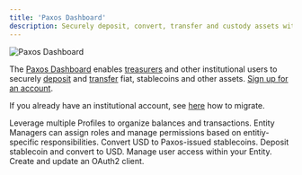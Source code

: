 ```yaml
---
title: 'Paxos Dashboard'
description: Securely deposit, convert, transfer and custody assets with Paxos.
---
```


![Paxos Dashboard](/images/paxos-dashboard.png)

The [Paxos Dashboard](https://dashboard.paxos.com/) enables [treasurers](/guides/dashboard/roles#treasurer) and other institutional users to securely [deposit](/guides/dashboard/deposit) and [transfer](/guides/dashboard/transfer) fiat, stablecoins and other assets.
[Sign up for an account](https://dashboard.paxos.com/).

If you already have an institutional account, see [here](/guides/dashboard/migrate-to-dashboard) how to migrate.

<CardGroup cols={2}>
 
  <Card title="Multi-Entity Experience" href="/guides/dashboard/organization" icon="building">
    Leverage multiple Profiles to organize balances and transactions.
  </Card>
  <Card title="Role-Based Access Control" href="/guides/dashboard/roles" icon="shield">
    Entity Managers can assign roles and manage permissions based on entitiy-specific responsibilities.
  </Card>
    <Card title="Mint" href="/guides/dashboard/mint" icon="repeat">
    Convert USD to Paxos-issued stablecoins.
  </Card>
    <Card title="Redeem" href="/guides/dashboard/redeem" icon="rotate">
    Deposit stablecoin and convert to USD.
  </Card>
     <Card title="Manage Team" href="/guides/dashboard/admin/team" icon="gear">
    Manage user access within your Entity.
  </Card>
    <Card title="Configure API Credentials" href="/guides/dashboard/admin/api" icon="key">
    Create and update an OAuth2 client.
   </Card>
</CardGroup>






